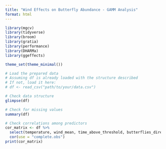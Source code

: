```yaml
---
title: "Wind Effects on Butterfly Abundance - GAMM Analysis"
format: html
---
```


```r
library(mgcv)
library(tidyverse)
library(broom)
library(gratia)
library(performance)
library(DHARMa)
library(ggeffects)

theme_set(theme_minimal())
```

```r
# Load the prepared data
# Assuming df is already loaded with the structure described
# If not, load it here:
# df <- read_csv("path/to/your/data.csv")

# Check data structure
glimpse(df)

# Check for missing values
summary(df)

# Check correlations among predictors
cor_matrix <- df %>%
  select(temperature, wind_mean, time_above_threshold, butterflies_direct_sun) %>%
  cor(use = "complete.obs")
print(cor_matrix)
```

